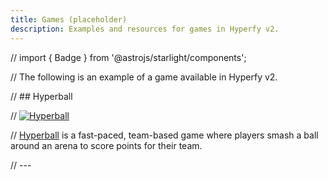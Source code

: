 ```yaml
---
title: Games (placeholder)
description: Examples and resources for games in Hyperfy v2.
---
```

// import { Badge } from '@astrojs/starlight/components';


// The following is an example of a game available in Hyperfy v2.

// ## Hyperball

// [![Hyperball](/assets/hyperball.webp)](/assets/hyperball.webp)

// [Hyperball](/brand/hyperball) is a fast-paced, team-based game where players smash a ball around an arena to score points for their team.

// ---

